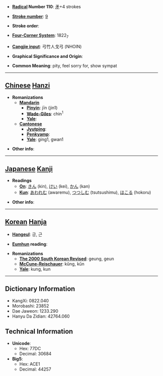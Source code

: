 * '''[[Wiktionary:Chinese radical index| Radical]] Number 110''': [[Wiktionary:Chinese radical index 矛|矛]]+4 strokes

* '''[[Wiktionary:Chinese total strokes index|Stroke number]]''': [[Wiktionary:Chinese total strokes index 9|9]]

* '''Stroke order''': 

* '''[[Wiktionary:Chinese four corner index|Four-Corner System]]''': 1822<sub>7</sub>

* '''[[Wiktionary:Chinese Cangjie index|Cangjie input]]''': 弓竹人戈弓 (NHOIN)

* '''Graphical Significance and Origin''': 

* '''Common Meaning''': pity, feel sorry for, show sympat

----

== [[Chinese]] [[Hanzi]] ==

* '''Romanizations'''
** '''[[Mandarin]]'''
*** '''[[Pinyin]]''': jīn (jin1)
*** '''[[Wade-Giles]]''': chin<sup>1</sup>
*** '''[[Yale]]''': 
** '''[[Cantonese]]'''
*** '''[[Jyutping]]''':
*** '''[[Penkyamp]]''': 
*** '''[[Yale]]''': ging1, gwan1

* '''Other info''': 

----

== [[Japanese]] [[Kanji]] ==

* '''Readings'''
** '''[[On]]''': [[きん]] (kin), [[けい]] (kei), [[かん]] (kan)
** '''[[Kun]]''': [[あわれむ]] (awaremu), [[つつしむ]] (tsutsushimu), [[ほこる]] (hokoru)

* '''Other info''':  

----

== [[Korean]] [[Hanja]] ==

* '''[[Hangeul]]''': 긍, 근

* '''[[Eumhun]] reading''': 

* '''Romanizations'''
** '''[[The 2000 South Korean Revised Romanization|The 2000 South Korean Revised]]''': geung, geun
** '''[[McCune-Reischauer]]''': kŭng, kŭn
** '''[[Yale]]''': kung, kun

----

== Dictionary Information ==

* KangXi: 0822.040
* Morobashi: 23852
* Dae Jaweon: 1233.290
* Hanyu Da Zidian: 42764.060

== Technical Information ==

* '''Unicode''':
** Hex: 77DC
** Decimal: 30684
* '''Big5''':
** Hex: ACE1
** Decimal: 44257